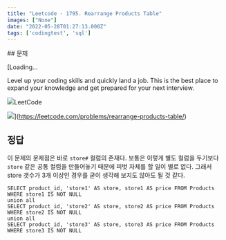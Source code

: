 ```yaml
---
title: "Leetcode - 1795. Rearrange Products Table"
images: ["None"]
date: "2022-05-28T01:27:13.000Z"
tags: ['codingtest', 'sql']
---
```


<TOCInline toc={props.toc} asDisclosure />
## 문제

[Loading...

Level up your coding skills and quickly land a job. This is the best place to expand your knowledge and get prepared for your next interview.

![](https://leetcode.com/favicon-192x192.png)LeetCode

![](https://leetcode.com/static/images/LeetCode_Sharing.png)](https://leetcode.com/problems/rearrange-products-table/)

## 정답

이 문제의 문제점은 바로 `store#` 컬럼의 존재다. 보통은 이렇게 별도 컬럼을 두기보다 `store` 같은 공통 컬럼을 만들어놓기 때문에 피벗 자체를 할 일이 별로 없다. 그래서 store 갯수가 3개 이상인 경우를 굳이 생각해 보지도 않아도 될 것 같다.

```
SELECT product_id, 'store1' AS store, store1 AS price FROM Products WHERE store1 IS NOT NULL
union all 
SELECT product_id, 'store2' AS store, store2 AS price FROM Products WHERE store2 IS NOT NULL
union all 
SELECT product_id, 'store3' AS store, store3 AS price FROM Products WHERE store3 IS NOT NULL

```
